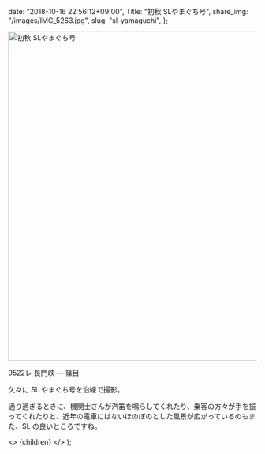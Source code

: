 
  date: "2018-10-16 22:56:12+09:00",
  Title: "初秋 SLやまぐち号",
  share_img: "/images/IMG_5263.jpg",
  slug: "sl-yamaguchi",
};

<img src="/images/IMG_5263.jpg" alt="初秋 SLやまぐち号" width="1000" height="667" />

<span className="caption">9522レ 長門峡 ― 篠目</span>

久々に SL やまぐち号を沿線で撮影。

通り過ぎるときに、機関士さんが汽笛を鳴らしてくれたり、乗客の方々が手を振ってくれたりと、近年の電車にはないほのぼのとした風景が広がっているのもまた、SL の良いところですね。

  <>
    <Head>
      <title>{meta.Title} | 異郷好実</title>
    </Head>
    <PostLayout meta={meta}>{children}</PostLayout>
  </>
);
